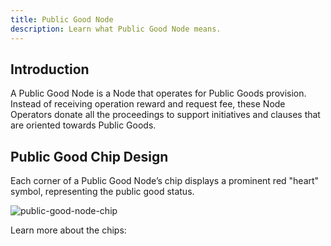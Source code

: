 ```yaml
---
title: Public Good Node
description: Learn what Public Good Node means.
---
```


## Introduction

A Public Good Node is a Node that operates for Public Goods provision. Instead of receiving operation reward and request fee, these Node Operators donate all the proceedings to support initiatives and clauses that are oriented towards Public Goods.

## Public Good Chip Design

Each corner of a Public Good Node’s chip displays a prominent red "heart" symbol, representing the public good status.

![public-good-node-chip](./assets/public-good-node-chip.png)

Learn more about the chips:

<Card href="/guide/core/concepts/chip" title="Chip" description="Learn about the Chip." />
